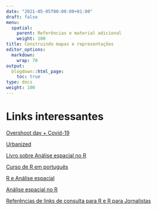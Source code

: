 ```yaml
---
date: "2021-05-05T00:00:00+01:00"
draft: false
menu:
  spatial:
    parent: Referências e material adicional
    weight: 100
title: Construindo mapas e representações
editor_options: 
  markdown: 
    wrap: 70
output: 
  blogdown::html_page:
    toc: true
type: docs
weight: 100
---
```


# Links interessantes

[Overshoot day + Covid-19](https://www.overshootday.org/)   

[Urbanized](https://vimeo.com/ondemand/urbanized2)

[Livro sobre Análise espacial no R](https://www.dropbox.com/s/mo65rwtzafrsa5w/analise%20espacial.pdf?dl=0)

[Curso de R em português](http://material.curso-r.com/)   

[R e Análise espacial](https://mgimond.github.io/Spatial/spatial-autocorrelation-in-r.html)

[Análise espacial no R](https://rspatial.org/raster/analysis/index.html)

[Referências de links de consulta para R e R para Jornalistas](https://www.curso-de-programacao-em-r-para-jornalistas.com/2019/10/27/saiba-mais-sobre-o-r/)
